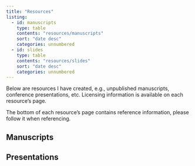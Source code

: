 ```yaml
---
title: "Resources"
listing:
  - id: manuscripts
    type: table
    contents: "resources/manuscripts"
    sort: "date desc"
    categories: unnumbered
  - id: slides
    type: table
    contents: "resources/slides"
    sort: "date desc"
    categories: unnumbered
---
```


Below are resources I have created, e.g., unpublished manuscripts, conference presentations, etc. Licensing information is available on each resource's page.

The bottom of each resource's page contains reference information, please follow it when referencing.

## Manuscripts
::: {#manuscripts}
:::

## Presentations
::: {#slides}
::: 
